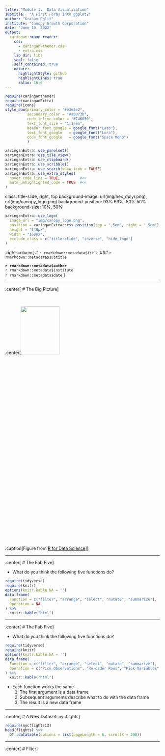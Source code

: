 ```yaml
---
title: "Module 3:  Data Visualization"
subtitle:  "A First Foray Into ggplot2"
author: "Graham Eglit"
institute: "Canopy Growth Corporation"
date: "June 10, 2022"
output:
  xaringan::moon_reader:
    css: 
      - xaringan-themer.css
      - extra.css
    lib_dir: libs
    seal: false
    self_contained: true
    nature:
      highlightStyle: github
      highlightLines: true
      ratio: 16:9
---
```


```r
require(xaringanthemer)
require(xaringanExtra)
require(icons)
style_duo(primary_color = "#e3e3e2", 
          secondary_color = "#a6873b",
          code_inline_color = "#746850",
          text_font_size = "1.1rem",
          header_font_google = google_font("Lato"),
          text_font_google   = google_font("Lora"),
          code_font_google   = google_font("Space Mono")
          )
```

```r
xaringanExtra::use_panelset()
xaringanExtra::use_tile_view()
xaringanExtra::use_clipboard()
xaringanExtra::use_scribble()
xaringanExtra::use_search(show_icon = FALSE)
xaringanExtra::use_extra_styles(
  hover_code_line = TRUE,         #<<
  mute_unhighlighted_code = TRUE  #<<
)
```

class: title-slide, right, top
background-image: url(img/hex_dplyr.png), url(img/canopy_logo.png)
background-position: 93% 63%, 50% 50%
background-size: 10%, 50%

```r
xaringanExtra::use_logo(
  image_url = "img/canopy_logo.png",
  position = xaringanExtra::css_position(top = ".5em", right = ".5em"),
  height = "140px",
  width = "160px",
  exclude_class = c("title-slide", "inverse", "hide_logo")
)
```


.right-column[
# `r rmarkdown::metadata$title`
### `r rmarkdown::metadata$subtitle`

**`r rmarkdown::metadata$author`**<br>
`r rmarkdown::metadata$institute`<br>
`r rmarkdown::metadata$date`
]


---

.center[
# The Big Picture
]

<br>
<br>
.center[<img src = "img/mod4/frame.png" height = "20%" width = "50%" />
<br>
.caption[Figure from [R for Data Science]("https://r4ds.had.co.nz/")]]



---

.center[
# The Fab Five
]

- What do you think the following five functions do?
<br>

```r
require(tidyverse)
require(knitr)
options(knitr.kable.NA = '')
data.frame(
  Function = c("filter", "arrange", "select", "mutate", "summarize"),
  Operation = NA
) %>% 
  knitr::kable("html")
```


---

.center[
# The Fab Five
]

- What do you think the following five functions do?
<br>

```r
require(tidyverse)
require(knitr)
options(knitr.kable.NA = '')
data.frame(
  Function = c("filter", "arrange", "select", "mutate", "summarize"),
  Operation = c("Pick Observations", "Re-order Rows", "Pick Variables", "Create New Variables from Existing Variables", "Collapse Many Values to a Single Summary")
) %>% 
  knitr::kable("html")
```

- Each function works the same
  1. The first argument is a data frame
  2. Subsequent arguments describe what to do with the data frame
  3. The result is a new data frame

---

.center[
# A New Dataset:  nycflights
]

```r
require(nycflights13) 
head(flights) %>% 
  DT::datatable(options = list(pageLength = 6, scrollX = 200))
```


---

.center[
# Filter
]